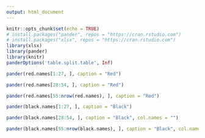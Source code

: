 ```yaml
---
output: html_document
---
```


```r
knitr::opts_chunk$set(echo = TRUE)
# install.packages("pander", repos = "https://cran.rstudio.com")
# install.packages("xlsx", repos = "https://cran.rstudio.com")
library(xlsx)
library(pander)
library(knitr)
panderOptions('table.split.table', Inf)
```

<!--
### Data

```r
# class_roll <- read.xlsx("../data/class_roll1024.xlsx", 1, startRow = 2, endRow = 97, colIndex = c(3:7, 9), colClasses = rep("character", 6), stringsAsFactors = FALSE)
# str(class_roll)
# names(class_roll) <- c("dept", "id", "name", "year", "e.mail", "cell.no")
# str(class_roll)
load("./red_and_black_170303_data.RData")
```

### Randomization

```r
set.seed(1)
N <- nrow(class_roll) 
red.id <- sample(1:N, size = floor(N/2))
red.id
class_roll$group <- factor(ifelse((1:N) %in% red.id, "Red", "Black"), levels = c("Red", "Black"))
black.id <- (1:N)[-red.id]
# class_roll$group <- sample(1:N) %% 2 + 1
# class_roll$group <- factor(class_roll$group, labels = c("Red", "Black"))
# red.id <- which(class_roll$group == "Red")
# black.id <- which(class_roll$group == "Black")
```

### 학번

```r
ID.15<-factor(ifelse(substr(class_roll$id, 1, 4) >= 2015, "younger.15", "older.15"), levels=c("younger.15", "older.15"))
pander(table("15학번 기준" = ID.15, "그룹" = class_roll$group))
ID.14<-factor(ifelse(substr(class_roll$id, 1, 4) >= 2014, "younger.14", "older.14"), levels=c("younger.14", "older.14"))
pander(table("14학번 기준" = ID.14, "그룹" = class_roll$group))
ID.13<-factor(ifelse(substr(class_roll$id, 1, 4) >= 2013, "younger.13", "older.13"), levels=c("younger.13", "older.13"))
pander(table("13학번 기준" = ID.13, "그룹" = class_roll$group))
ID.12<-factor(ifelse(substr(class_roll$id, 1, 4) >= 2012, "younger.12", "older.12"), levels=c("younger.12", "older.12"))
pander(table("12학번 기준" = ID.12, "그룹" = class_roll$group))
```

### 학번 홀짝

```r
odd.even <- as.numeric(class_roll$id) %% 2
pander(table("odd_even" = odd.even, "Group"= class_roll$group))
```

### e-mail 서비스업체

```r
e.mail.list <- strsplit(class_roll$e.mail, "@", fixed = TRUE)
mail.com <- mapply("[", e.mail.list, 2)
pander(table("e-mail" = mail.com, "그룹" = class_roll$group))
```

### 성씨 분포

```r
f.name <- substring(class_roll$name, first = 1, last = 1)
pander(table("Family Name" =f.name, "Group" = class_roll$group))
```

### 많이 나오는 성씨

```r
f.name.f <- factor(ifelse(f.name %in% c("김", "이", "박"), f.name, "기타"), levels = c("김", "이", "박", "기타"))
pander(table("Group" = class_roll$group, "Family Name" = f.name.f))
```

### 전체 출석부

```r
pander(class_roll)
#table("단과대학" = class_roll$college, "그룹" = class_roll$group)
```

```r
gr.id.o <- order(class_roll$group, class_roll$name)
id.by.gr <- class_roll[gr.id.o, c("group", "id", "name")]
red.names <- id.by.gr[id.by.gr$group=="Red", c("id", "name")]
names(red.names) <- c("학번", "이름")
# pander(red.names)
black.names <- id.by.gr[id.by.gr$group=="Black", c("id", "name")]
names(black.names) <- c("학번", "이름")
# pander(black.names)
# class_roll[red.id, "id"]
# class_roll[black.id, "id"]
# cbind(class_roll[red.id, "id"], class_roll[black.id, "id"])
# red.black.df <- data.frame("Red" = red.names, "Black" = black.names, row.names = NULL)
# red.black.ls <- list("Red" = red.names, "Black" = black.names)
# names(red.black.df) <- c("Red", "Black")
# pander(red.black.ls)
#kable(red.black.df, align = c("c", "c", "c", "c"))
```
-->


```r
pander(red.names[1:27, ], caption = "Red")
```

<P style="page-break-before:always">

```r
pander(red.names[28:54, ], caption = "Red")
```

<P style="page-break-before:always">

```r
pander(red.names[55:nrow(red.names), ], caption = "Red")
```

<P style="page-break-before:always">

```r
pander(black.names[1:27, ], caption = "Black")
```

<P style="page-break-before:always">

```r
pander(black.names[28:54, ], caption = "Black", col.names = "")
```

<P style="page-break-before:always">

```r
pander(black.names[55:nrow(black.names), ], caption = "Black", col.names = "")
```

<!--
```r
save("class_roll", file = "./class_roll170303.RData")
# save.image("./red_and_black_170303_data.RData")
```
-->
